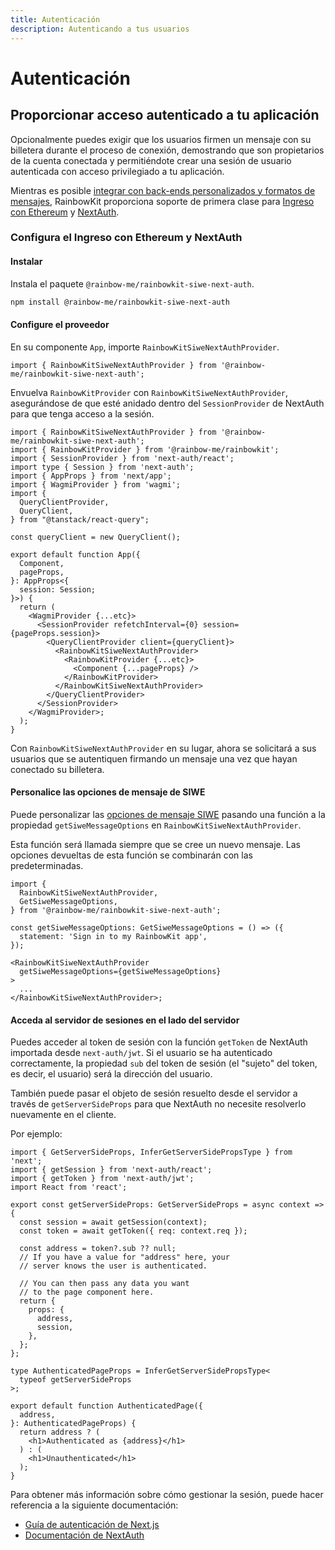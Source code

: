 ```yaml
---
title: Autenticación
description: Autenticando a tus usuarios
---
```


# Autenticación

## Proporcionar acceso autenticado a tu aplicación

Opcionalmente puedes exigir que los usuarios firmen un mensaje con su billetera durante el proceso de conexión, demostrando que son propietarios de la cuenta conectada y permitiéndote crear una sesión de usuario autenticada con acceso privilegiado a tu aplicación.

Mientras es posible [integrar con back-ends personalizados y formatos de mensajes,](/docs/autenticación-personalizada) RainbowKit proporciona soporte de primera clase para [Ingreso con Ethereum](https://login.xyz) y [NextAuth](https://next-auth.js.org).

### Configura el Ingreso con Ethereum y NextAuth

#### Instalar

Instala el paquete `@rainbow-me/rainbowkit-siwe-next-auth`.

```bash
npm install @rainbow-me/rainbowkit-siwe-next-auth
```

#### Configure el proveedor

En su componente `App`, importe `RainbowKitSiweNextAuthProvider`.

```tsx
import { RainbowKitSiweNextAuthProvider } from '@rainbow-me/rainbowkit-siwe-next-auth';
```

Envuelva `RainbowKitProvider` con `RainbowKitSiweNextAuthProvider`, asegurándose de que esté anidado dentro del `SessionProvider` de NextAuth para que tenga acceso a la sesión.

```tsx
import { RainbowKitSiweNextAuthProvider } from '@rainbow-me/rainbowkit-siwe-next-auth';
import { RainbowKitProvider } from '@rainbow-me/rainbowkit';
import { SessionProvider } from 'next-auth/react';
import type { Session } from 'next-auth';
import { AppProps } from 'next/app';
import { WagmiProvider } from 'wagmi';
import {
  QueryClientProvider,
  QueryClient,
} from "@tanstack/react-query";

const queryClient = new QueryClient();

export default function App({
  Component,
  pageProps,
}: AppProps<{
  session: Session;
}>) {
  return (
    <WagmiProvider {...etc}>
      <SessionProvider refetchInterval={0} session={pageProps.session}>
        <QueryClientProvider client={queryClient}>
          <RainbowKitSiweNextAuthProvider>
            <RainbowKitProvider {...etc}>
              <Component {...pageProps} />
            </RainbowKitProvider>
          </RainbowKitSiweNextAuthProvider>
        </QueryClientProvider>
      </SessionProvider>
    </WagmiProvider>;
  );
}
```

Con `RainbowKitSiweNextAuthProvider` en su lugar, ahora se solicitará a sus usuarios que se autentiquen firmando un mensaje una vez que hayan conectado su billetera.

#### Personalice las opciones de mensaje de SIWE

Puede personalizar las [opciones de mensaje SIWE](https://viem.sh/docs/siwe/utilities/createSiweMessage#parameters) pasando una función a la propiedad `getSiweMessageOptions` en `RainbowKitSiweNextAuthProvider`.

Esta función será llamada siempre que se cree un nuevo mensaje. Las opciones devueltas de esta función se combinarán con las predeterminadas.

```tsx
import {
  RainbowKitSiweNextAuthProvider,
  GetSiweMessageOptions,
} from '@rainbow-me/rainbowkit-siwe-next-auth';

const getSiweMessageOptions: GetSiweMessageOptions = () => ({
  statement: 'Sign in to my RainbowKit app',
});

<RainbowKitSiweNextAuthProvider
  getSiweMessageOptions={getSiweMessageOptions}
>
  ...
</RainbowKitSiweNextAuthProvider>;
```

#### Acceda al servidor de sesiones en el lado del servidor

Puedes acceder al token de sesión con la función `getToken` de NextAuth importada desde `next-auth/jwt`. Si el usuario se ha autenticado correctamente, la propiedad `sub` del token de sesión (el "sujeto" del token, es decir, el usuario) será la dirección del usuario.

También puede pasar el objeto de sesión resuelto desde el servidor a través de `getServerSideProps` para que NextAuth no necesite resolverlo nuevamente en el cliente.

Por ejemplo:

```tsx
import { GetServerSideProps, InferGetServerSidePropsType } from 'next';
import { getSession } from 'next-auth/react';
import { getToken } from 'next-auth/jwt';
import React from 'react';

export const getServerSideProps: GetServerSideProps = async context => {
  const session = await getSession(context);
  const token = await getToken({ req: context.req });

  const address = token?.sub ?? null;
  // If you have a value for "address" here, your
  // server knows the user is authenticated.

  // You can then pass any data you want
  // to the page component here.
  return {
    props: {
      address,
      session,
    },
  };
};

type AuthenticatedPageProps = InferGetServerSidePropsType<
  typeof getServerSideProps
>;

export default function AuthenticatedPage({
  address,
}: AuthenticatedPageProps) {
  return address ? (
    <h1>Authenticated as {address}</h1>
  ) : (
    <h1>Unauthenticated</h1>
  );
}
```

Para obtener más información sobre cómo gestionar la sesión, puede hacer referencia a la siguiente documentación:

- [Guía de autenticación de Next.js](https://nextjs.org/docs/authentication)
- [Documentación de NextAuth](https://next-auth.js.org)

